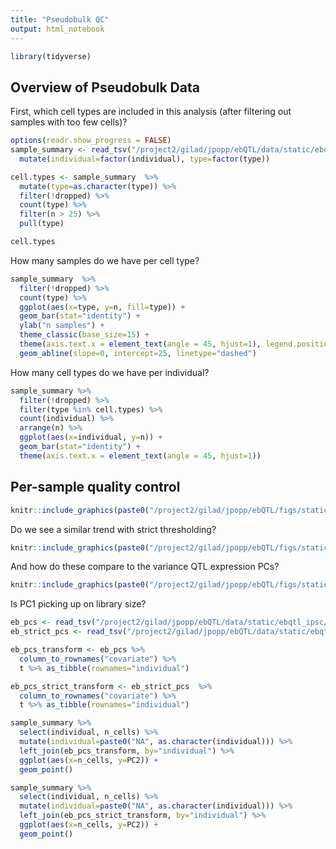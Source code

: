 ```yaml
---
title: "Pseudobulk QC"
output: html_notebook
---
```

```r
library(tidyverse)
```

## Overview of Pseudobulk Data
First, which cell types are included in this analysis (after filtering out samples with too few cells)?
```r
options(readr.show_progress = FALSE)
sample_summary <- read_tsv("/project2/gilad/jpopp/ebQTL/data/static/ebqtl_ipsc/pseudobulk-scran/sample_summary.tsv") %>%
  mutate(individual=factor(individual), type=factor(type))

cell.types <- sample_summary  %>%
  mutate(type=as.character(type)) %>%
  filter(!dropped) %>%
  count(type) %>%
  filter(n > 25) %>%
  pull(type)

cell.types
```

How many samples do we have per cell type?
```r
sample_summary  %>%
  filter(!dropped) %>%
  count(type) %>%
  ggplot(aes(x=type, y=n, fill=type)) +
  geom_bar(stat="identity") +
  ylab("n samples") +
  theme_classic(base_size=15) +
  theme(axis.text.x = element_text(angle = 45, hjust=1), legend.position="none") +
  geom_abline(slope=0, intercept=25, linetype="dashed")
```

How many cell types do we have per individual?
```r
sample_summary %>%
  filter(!dropped) %>%
  filter(type %in% cell.types) %>%
  count(individual) %>%
  arrange(n) %>%
  ggplot(aes(x=individual, y=n)) +
  geom_bar(stat="identity") +
  theme(axis.text.x = element_text(angle = 45, hjust=1))
```

## Per-sample quality control
```r
knitr::include_graphics(paste0("/project2/gilad/jpopp/ebQTL/figs/static/ebqtl_ipsc/pseudobulk-scran/basic/", cell.types, "/qc.png"))
```

Do we see a similar trend with strict thresholding?
```r
knitr::include_graphics(paste0("/project2/gilad/jpopp/ebQTL/figs/static/ebqtl_ipsc/pseudobulk-scran/basic_strict/", cell.types, "/qc.png"))
```
And how do these compare to the variance QTL expression PCs?
```r
knitr::include_graphics(paste0("/project2/gilad/jpopp/ebQTL/figs/static/vqtl_ipsc/pseudobulk-scran/basic/", cell.types, "/qc.png"))

```

Is PC1 picking up on library size?
```r
eb_pcs <- read_tsv("/project2/gilad/jpopp/ebQTL/data/static/ebqtl_ipsc/pseudobulk-scran/basic/IPSC/all_pcs.tsv")
eb_strict_pcs <- read_tsv("/project2/gilad/jpopp/ebQTL/data/static/ebqtl_ipsc/pseudobulk-scran/basic_strict/IPSC/all_pcs.tsv")
```

```r
eb_pcs_transform <- eb_pcs %>%
  column_to_rownames("covariate") %>%
  t %>% as_tibble(rownames="individual")

eb_pcs_strict_transform <- eb_strict_pcs  %>%
  column_to_rownames("covariate") %>%
  t %>% as_tibble(rownames="individual")

sample_summary %>%
  select(individual, n_cells) %>%
  mutate(individual=paste0("NA", as.character(individual))) %>%
  left_join(eb_pcs_transform, by="individual") %>%
  ggplot(aes(x=n_cells, y=PC2)) +
  geom_point()

sample_summary %>%
  select(individual, n_cells) %>%
  mutate(individual=paste0("NA", as.character(individual))) %>%
  left_join(eb_pcs_strict_transform, by="individual") %>%
  ggplot(aes(x=n_cells, y=PC2)) +
  geom_point()
```


